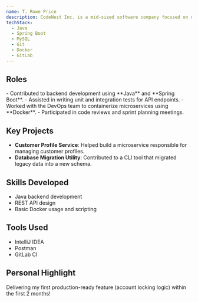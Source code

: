 ```yaml
---
name: T. Rowe Price
description: CodeNest Inc. is a mid-sized software company focused on delivering backend systems and infrastructure solutions to enterprise clients, with a strong emphasis on reliability and scalability.
techStack:
  - Java
  - Spring Boot
  - MySQL
  - Git
  - Docker
  - GitLab
---
```



## Roles

<Timeline>
    <TimelineItem
        title="Software Engineering Intern"
        duration="03/2021 - 09/2021"
        location="Vienna, Austria"
    >
        - Contributed to backend development using **Java** and **Spring Boot**.
        - Assisted in writing unit and integration tests for API endpoints.
        - Worked with the DevOps team to containerize microservices using **Docker**.
        - Participated in code reviews and sprint planning meetings.
    </TimelineItem>
</Timeline>

## Key Projects

- **Customer Profile Service**: Helped build a microservice responsible for managing customer profiles.
- **Database Migration Utility**: Contributed to a CLI tool that migrated legacy data into a new schema.

## Skills Developed

- Java backend development
- REST API design
- Basic Docker usage and scripting

## Tools Used

- IntelliJ IDEA
- Postman
- GitLab CI

## Personal Highlight

Delivering my first production-ready feature (account locking logic) within the first 2 months!
